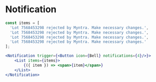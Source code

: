 
# Notification

<Documenter component={Notification}>

```jsx preview
const items = [
  'Lot 7568453298 rejected by Myntra. Make necessary changes.',
  'Lot 7568453298 rejected by Myntra. Make necessary changes.',
  'Lot 7568453298 rejected by Myntra. Make necessary changes.',
  'Lot 7568453298 rejected by Myntra. Make necessary changes.'
];

<Notification trigger={<Button icon={Bell} notifications={4}/>}>
    <List items={items}>
        {({ item }) => <span>{item}</span>}
    </List>
</Notification>
```

</Documenter>
